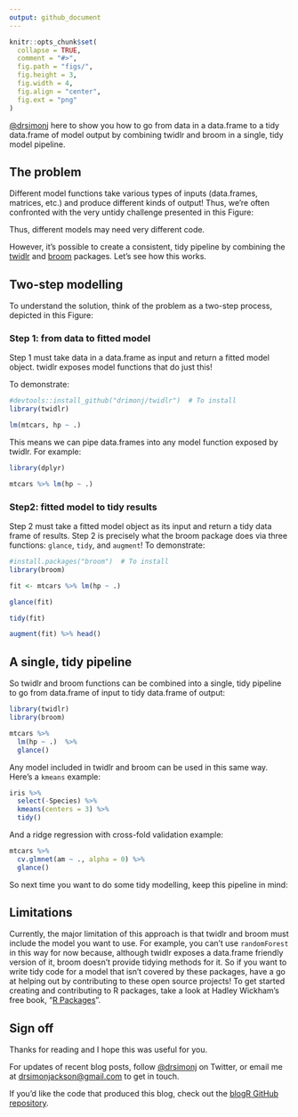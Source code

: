 ```yaml
---
output: github_document
---
```


```r
knitr::opts_chunk$set(
  collapse = TRUE,
  comment = "#>",
  fig.path = "figs/",
  fig.height = 3,
  fig.width = 4,
  fig.align = "center",
  fig.ext = "png"
)
```

[\@drsimonj](https://twitter.com/drsimonj) here to show you how to go from data in a data.frame to a tidy data.frame of model output by combining twidlr and broom in a single, tidy model pipeline.

## The problem

Different model functions take various types of inputs (data.frames, matrices, etc.) and produce different kinds of output! Thus, we're often confronted with the very untidy challenge presented in this Figure:


Thus, different models may need very different code.

However, it's possible to create a consistent, tidy pipeline by combining the [twidlr](https://github.com/drsimonj/twidlr) and [broom](https://github.com/tidyverse/broom) packages. Let's see how this works.

## Two-step modelling

To understand the solution, think of the problem as a two-step process, depicted in this Figure:

### Step 1: from data to fitted model

Step 1 must take data in a data.frame as input and return a fitted model object. twidlr exposes model functions that do just this!

To demonstrate:

```r
#devtools::install_github("drimonj/twidlr")  # To install
library(twidlr)

lm(mtcars, hp ~ .)
```

This means we can pipe data.frames into any model function exposed by twidlr. For example:

```r
library(dplyr)

mtcars %>% lm(hp ~ .)
```

### Step2: fitted model to tidy results

Step 2 must take a fitted model object as its input and return a tidy data frame of results. Step 2 is precisely what the broom package does via three functions: `glance`, `tidy`, and `augment`! To demonstrate:

```r
#install.packages("broom")  # To install
library(broom)

fit <- mtcars %>% lm(hp ~ .)

glance(fit)

tidy(fit)

augment(fit) %>% head()
```

## A single, tidy pipeline

So twidlr and broom functions can be combined into a single, tidy pipeline to go from data.frame of input to tidy data.frame of output:

```r
library(twidlr)
library(broom)

mtcars %>% 
  lm(hp ~ .)  %>% 
  glance()
```

Any model included in twidlr and broom can be used in this same way. Here's a `kmeans` example:

```r
iris %>%
  select(-Species) %>% 
  kmeans(centers = 3) %>% 
  tidy()
```

And a ridge regression with cross-fold validation example:

```r
mtcars %>% 
  cv.glmnet(am ~ ., alpha = 0) %>% 
  glance()
```

So next time you want to do some tidy modelling, keep this pipeline in mind:

## Limitations

Currently, the major limitation of this approach is that twidlr and broom must include the model you want to use. For example, you can't use `randomForest` in this way for now because, although twidlr exposes a data.frame friendly version of it, broom doesn't provide tidying methods for it. So if you want to write tidy code for a model that isn't covered by these packages, have a go at helping out by contributing to these open source projects! To get started creating and contributing to R packages, take a look at Hadley Wickham's free book, "[R Packages](http://r-pkgs.had.co.nz/)".

## Sign off

Thanks for reading and I hope this was useful for you.

For updates of recent blog posts, follow [\@drsimonj](https://twitter.com/drsimonj) on Twitter, or email me at <drsimonjackson@gmail.com> to get in touch.

If you'd like the code that produced this blog, check out the [blogR GitHub repository](https://github.com/drsimonj/blogR).